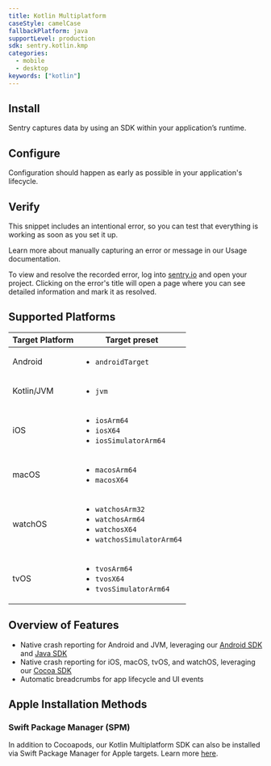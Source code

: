 ```yaml
---
title: Kotlin Multiplatform
caseStyle: camelCase
fallbackPlatform: java
supportLevel: production
sdk: sentry.kotlin.kmp
categories:
  - mobile
  - desktop
keywords: ["kotlin"]
---
```


<PlatformContent includePath="getting-started-primer" />

## Install

Sentry captures data by using an SDK within your application’s runtime.

<PlatformContent includePath="getting-started-install" />

## Configure

Configuration should happen as early as possible in your application's lifecycle.

<PlatformContent includePath="getting-started-config" />

## Verify

This snippet includes an intentional error, so you can test that everything is working as soon as you set it up.

<PlatformContent includePath="getting-started-verify" />

<Note>

Learn more about manually capturing an error or message in our <PlatformLink to="/usage/">Usage documentation</PlatformLink>.

</Note>

To view and resolve the recorded error, log into [sentry.io](https://sentry.io) and open your project. Clicking on the error's title will open a page where you can see detailed information and mark it as resolved.

## Supported Platforms

| Target Platform | Target preset                                                                                                |
| --------------- | ------------------------------------------------------------------------------------------------------------ |
| Android         | <ul><li>`androidTarget`</li></ul>                                                                            |
| Kotlin/JVM      | <ul><li>`jvm`</li></ul>                                                                                      |
| iOS             | <ul><li>`iosArm64`</li><li>`iosX64`</li><li>`iosSimulatorArm64`</li></ul>                                    |
| macOS           | <ul><li>`macosArm64`</li><li>`macosX64`</li></ul>                                                            |
| watchOS         | <ul><li>`watchosArm32`</li><li>`watchosArm64`</li><li>`watchosX64`</li><li>`watchosSimulatorArm64`</li></ul> |
| tvOS            | <ul><li>`tvosArm64`</li><li>`tvosX64`</li><li>`tvosSimulatorArm64`</li></ul>                                 |

## Overview of Features

- Native crash reporting for Android and JVM, leveraging our [Android SDK](/platforms/android) and [Java SDK](/platforms/java)
- Native crash reporting for iOS, macOS, tvOS, and watchOS, leveraging our [Cocoa SDK](/platforms/apple)
- Automatic breadcrumbs for app lifecycle and UI events

## Apple Installation Methods

### Swift Package Manager (SPM)

In addition to Cocoapods, our Kotlin Multiplatform SDK can also be installed via Swift Package Manager for Apple targets. Learn more [here](/platforms/kotlin-multiplatform/swift-package-manager/).

